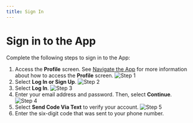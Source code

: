```yaml
---
title: Sign In
---
```



# Sign in to the App

Complete the following steps to sign in to the App:

1. Access the **Profile** screen. See [Navigate the App](/images/AXS/navigate_app) for more information about how to access the **Profile** screen.
   ![Step 1](/images/AXS/create_an_account/create_an_account_step_1.jpg)
2. Select **Log In or Sign Up**.
   ![Step 2](/images/AXS/sign_in/sign_in_step_2.jpg)
3. Select **Log In**.
   ![Step 3](/images/AXS/sign_in/sign_in_step_3.jpg)
4. Enter your email address and password. Then, select **Continue**.
   ![Step 4](/images/AXS/sign_in/sign_in_step_4.jpg)
5. Select **Send Code Via Text** to verify your account.
   ![Step 5](/images/AXS/sign_in/sign_in_step_5.jpg)
6. Enter the six-digit code that was sent to your phone number.